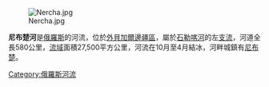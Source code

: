 [[Image:Nercha.jpg|thumb]]

'''尼布楚河'''是[[俄羅斯|俄羅斯]]的河流，位於[[外貝加爾邊疆區|外貝加爾邊疆區]]，屬於[[石勒喀河|石勒喀河]]的左[[支流|支流]]，河道全長580公里，[[流域|流域]]面積27,500平方公里，河流在10月至4月結冰，河畔城鎮有[[尼布楚|尼布楚]]。

[[Category:俄羅斯河流|Category:俄羅斯河流]]

{{俄羅斯地理小作品}}